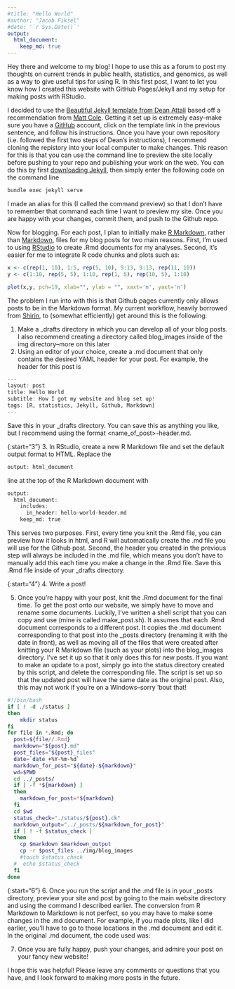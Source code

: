 ```yaml
---
#title: "Hello World"
#author: "Jacob Fiksel"
#date: '`r Sys.Date()`'
output:
  html_document:
    keep_md: true
---
```


Hey there and welcome to my blog! I hope to use this as a forum to post my thoughts on current trends in public health, statistics, and genomics, as well as a way to give useful tips for using R. In this first post, I want to let you know how I created this website with GitHub Pages/Jekyll and my setup for making posts with RStudio. 

I decided to use the [Beautiful Jekyll template from Dean Attali](http://deanattali.com/beautiful-jekyll/) based off a recommendation from [Matt Cole](https://mattkcole.com). Getting it set up is extremely easy--make sure you have a [GitHub](https://github.com) account, click on the template link in the previous sentence, and follow his instructions. Once you have your own repository (i.e. followed the first two steps of Dean's instructions), I recommend cloning the repistory into your local computer to make changes. This reason for this is that you can use the command line to preview the site locally before pushing to your repo and publishing your work on the web. You can do this by first [downloading Jekyll](http://jekyllrb.com/docs/installation/), then simply enter the following code on the command line

```bash
bundle exec jekyll serve
```

I made an alias for this (I called the command preview) so that I don't have to remember that command each time I want to preview my site. Once you are happy with your changes, commit them, and push to the Github repo. 

Now for blogging. For each post, I plan to initially make [R Markdown](http://rmarkdown.rstudio.com), rather than [Markdown](http://daringfireball.net/projects/markdown/), files for my blog posts for two main reasons. First, I'm used to using [RStudio](https://www.rstudio.com) to create .Rmd documents for my analyses. Second, it's easier for me to integrate R code chunks and plots such as:

```r
x <- c(rep(1, 10), 1:5, rep(5, 10), 9:13, 9:13, rep(11, 10))
y <- c(1:10, rep(5, 5), 1:10, rep(1, 5), rep(10, 5), 1:10)

plot(x,y, pch=19, xlab="", ylab = "", xaxt='n', yaxt='n')
```

The problem I run into with this is that Github pages currently only allows posts to be in the Markdown format. My current workflow, heavily borrowed from [Shirin](https://shiring.github.io/blogging/2016/12/04/diy_your_own_blog), to (somewhat efficiently) get around this is the following:

1. Make a _drafts directory in which you can develop all of your blog posts. I also recommend creating a directory called blog_images inside of the img directory--more on this later 
2. Using an editor of your choice, create a .md document that only contains the desired YAML header for your post. For example, the header for this post is
```r
---
layout: post
title: Hello World
subtitle: How I got my website and blog set up!
tags: [R, statistics, Jekyll, Github, Markdown]
---
```

Save this in your _drafts directory. You can save this as anything you like, but I recommend using the format \<name_of_post\>-header.md.

{:start="3"}
3. In RStudio, create a new R Markdown file and set the default output format to HTML. Replace the 
```r
output: html_document
```
line at the top of the R Markdown document with
```r
output:
  html_document:
    includes:
      in_header: hello-world-header.md
    keep_md: true
```

This serves two purposes. First, every time you knit the .Rmd file, you can preview how it looks in html, and R will automatically create the .md file you will use for the Github post. Second, the header you created in the previous step will always be included in the .md file, which means you don't have to manually add this each time you make a change in the .Rmd file. Save this .Rmd file inside of your _drafts directory.

{:start="4"}
4. Write a post! 

5. Once you're happy with your post, knit the .Rmd document for the final time. To get the post onto our website, we simply have to move and rename some documents. Luckily, I've written a shell script that you can copy and use (mine is called make_post.sh). It assumes that each .Rmd document corresponds to a different post. It copies the .md document corresponding to that post into the _posts directory (renaming it with the date in front), as well as moving all of the files that were created after knitting your R Markdown file (such as your plots) into the blog_images directory. I've set it up so that it only does this for new posts. If you want to make an update to a post, simply go into the status directory created by this script, and delete the corresponding file. The script is set up so that the updated post will have the same date as the original post. Also, this may not work if you're on a Windows--sorry 'bout that! 
```bash
#!/bin/bash
if [ ! -d ./status ]
then
    mkdir status
fi
for file in *.Rmd; do
  post=${file//.Rmd}
  markdown="${post}.md"
  post_files="${post}_files"
  date=`date +%Y-%m-%d`
  markdown_for_post="${date}-${markdown}"
  wd=$PWD
  cd ../_posts/
  if [ -f *${markdown} ]
  then
    markdown_for_post=*${markdown}
  fi
  cd $wd
  status_check="./status/${post}.ck"
  markdown_output="../_posts/${markdown_for_post}"
  if [ ! -f $status_check ]
  then
    cp $markdown $markdown_output
    cp -r $post_files ../img/blog_images
    #touch $status_check
  #  echo $status_check
  fi
done
```

{:start="6"}
6. Once you run the script and the .md file is in your _posts directory, preview your site and post by going to the main website directory and using the command I described earlier. The conversion from R Markdown to Markdown is not perfect, so you may have to make some changes in the .md document. For example, if you made plots, like I did earlier, you'll have to go to those locations in the .md document and edit it. In the original .md document, the code used was:

7. Once you are fully happy, push your changes, and admire your post on your fancy new website! 

I hope this was helpful! Please leave any comments or questions that you have, and I look forward to making more posts in the future.